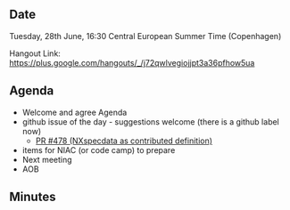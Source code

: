 ==Date==

Tuesday, 28th June, 16:30 Central European Summer Time (Copenhagen)

Hangout Link: https://plus.google.com/hangouts/_/j72qwlvegiojjpt3a36pfhow5ua

==Agenda==

* Welcome and agree Agenda
* github issue of the day - suggestions welcome (there is a github label now)
** [https://github.com/nexusformat/definitions/pull/478 PR #478 (NXspecdata as contributed definition)]
* items for NIAC (or code camp) to prepare
* Next meeting
* AOB

==Minutes==